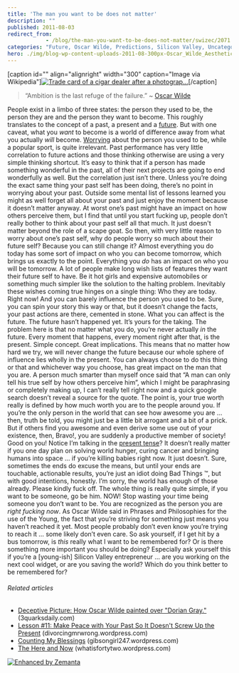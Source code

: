 ```yaml
---
title: 'The man you want to be does not matter'
description: ""
published: 2011-08-03
redirect_from: 
            - /blog/the-man-you-want-to-be-does-not-matter/swizec/2071
categories: "Future, Oscar Wilde, Predictions, Silicon Valley, Uncategorized"
hero: ./img/blog-wp-content-uploads-2011-08-300px-Oscar_Wilde_Aesthetic_Cigars.jpg
---
```


\[caption id="" align="alignright" width="300" caption="Image via Wikipedia"][![Trade card of a cigar dealer after a photograp...](./img/blog-wp-content-uploads-2011-08-300px-Oscar_Wilde_Aesthetic_Cigars.jpg "Trade card of a cigar dealer after a photograp...")](http://commons.wikipedia.org/wiki/File:Oscar_Wilde_Aesthetic_Cigars.jpg)\[/caption]

> “Ambition is the last refuge of the failure.” ~ [Oscar Wilde](http://en.wikipedia.org/wiki/Oscar_Wilde "Oscar Wilde")

People exist in a limbo of three states: the person they used to be, the person they are and the person they want to become. This roughly translates to the concept of a past, a present and a [future](http://en.wikipedia.org/wiki/Future "Future"). But with one caveat, what you _want_ to become is a world of difference away from what you actually _will_ become. [Worrying](http://en.wikipedia.org/wiki/Worry "Worry") about the person you used to be, while a popular sport, is quite irrelevant. Past performance has very little correlation to future actions and those thinking otherwise are using a very simple thinking shortcut. It’s easy to think that if a person has made something wonderful in the past, all of their next projects are going to end wonderfully as well. But the correlation just isn’t there. Unless you’re doing the exact same thing your past self has been doing, there’s no point in worrying about your past. Outside some mental list of lessons learned you might as well forget all about your past and just enjoy the moment because it doesn’t matter anyway. At worst one’s past might have an impact on how others perceive them, but I find that until you start fucking up, people don’t really bother to think about your past self all that much. It just doesn't matter beyond the role of a scape goat. So then, with very little reason to worry about one’s past self, why do people worry so much about their future self? Because you can still change it? Almost everything you do today has some sort of impact on who you can become tomorrow, which brings us exactly to the point. Everything you _do_ has an impact on who you will be tomorrow. A lot of people make long wish lists of features they want their future self to have. Be it hot girls and expensive automobiles or something much simpler like the solution to the halting problem. Inevitably these wishes coming true hinges on a single thing: Who they are today. Right now! And you can barely influence the person you used to be. Sure, you can spin your story this way or that, but it doesn’t change the facts, your past actions are there, cemented in stone. What you can affect is the future. The future hasn’t happened yet. It’s yours for the taking. The problem here is that no matter what you do, you’re never actually _in_ the future. Every moment that happens, every moment right after that, is the present. Simple concept. Great implications. This means that no matter how hard we try, we will never change the future because our whole sphere of influence lies wholly in the present. You can always choose to do this thing or that and whichever way you choose, has great impact on the man that you are. A person much smarter than myself once said that “A man can only tell his true self by how others perceive him”, which I might be paraphrasing or completely making up, I can’t really tell right now and a quick google search doesn’t reveal a source for the quote. The point is, your true worth really is defined by how much worth you are to the people around you. If you’re the only person in the world that can see how awesome you are … then, truth be told, you might just be a little bit arrogant and a bit of a prick. But if others find you awesome and even derive some use out of your existence, then, Bravo!, you are suddenly a productive member of society! Good on you! Notice I’m talking in the [present tense](http://en.wikipedia.org/wiki/Present_tense "Present tense")? It doesn’t really matter if you one day plan on solving world hunger, curing cancer and bringing humans into space ... if you’re killing babies right now. It just doesn’t. Sure, sometimes the ends do excuse the means, but until your ends are touchable, actionable results, you’re just an idiot doing Bad Things ™, but with good intentions, honestly. I’m sorry, the world has enough of those already. Please kindly fuck off. The whole thing is really quite simple, if you want to be someone, go be him. NOW! Stop wasting your time being someone you don’t want to be. You are recognized as the person you are _right fucking now_. As Oscar Wilde said in Phrases and Philosophies for the use of the Young, the fact that you’re striving for something just means you haven’t reached it yet. Most people probably don’t even know you’re trying to reach it … some likely don’t even care. So ask yourself, if I get hit by a bus tomorrow, is _this_ really what I want to be remembered for? Or is there something more important you should be doing? Especially ask yourself this if you’re a \[young-ish] Silicon Valley entrepreneur … are you working on the next cool widget, or are you saving the world? Which do you think better to be remembered for?

###### Related articles

-   [Deceptive Picture: How Oscar Wilde painted over "Dorian Gray."](http://www.3quarksdaily.com/3quarksdaily/2011/08/deceptive-picture-how-oscar-wilde-painted-over-dorian-gray.html) (3quarksdaily.com)
-   [Lesson #11: Make Peace with Your Past So It Doesn't Screw Up the Present](http://divorcingmrwrong.wordpress.com/2011/07/23/lesson-11-make-peace-with-your-past-so-it-doesn%25e2%2580%2599t-screw-up-the-present/) (divorcingmrwrong.wordpress.com)
-   [Counting My Blessings](http://gibsongirl247.wordpress.com/2011/06/13/counting-my-blessings/) (gibsongirl247.wordpress.com)
-   [The Here and Now](http://whatisfortytwo.wordpress.com/2011/07/21/the-here-and-now/) (whatisfortytwo.wordpress.com)

[![Enhanced by Zemanta](http://img.zemanta.com/zemified_e.png?x-id=4ba43826-1bbd-498f-810f-aa9547105c78)](http://www.zemanta.com/ "Enhanced by Zemanta")
